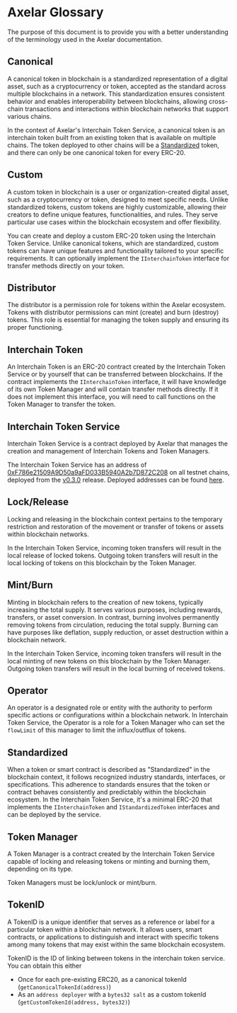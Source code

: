 # Axelar Glossary

The purpose of this document is to provide you with a better understanding of the terminology used in the Axelar documentation. 

## Canonical

A canonical token in blockchain is a standardized representation of a digital asset, such as a cryptocurrency or token, accepted as the standard across multiple blockchains in a network. This standardization ensures consistent behavior and enables interoperability between blockchains, allowing cross-chain transactions and interactions within blockchain networks that support various chains. 

In the context of Axelar's Interchain Token Service, a canonical token is an interchain token built from an existing token that is available on multiple chains. The token deployed to other chains will be a [Standardized](#standardized) token, and there can only be one canonical token for every ERC-20.

## Custom
A custom token in blockchain is a user or organization-created digital asset, such as a cryptocurrency or token, designed to meet specific needs. Unlike standardized tokens, custom tokens are highly customizable, allowing their creators to define unique features, functionalities, and rules. They serve particular use cases within the blockchain ecosystem and offer flexibility.

You can create and deploy a custom ERC-20 token using the Interchain Token Service. Unlike canonical tokens, which are standardized, custom tokens can have unique features and functionality tailored to your specific requirements. It can optionally implement the `IInterchainToken` interface for transfer methods directly on your token.

## Distributor
The distributor is a permission role for tokens within the Axelar ecosystem. Tokens with distributor permissions can mint (create) and burn (destroy) tokens. This role is essential for managing the token supply and ensuring its proper functioning.

## Interchain Token
An Interchain Token is an ERC-20 contract created by the Interchain Token Service or by yourself that can be transferred between blockchains. If the contract implements the `IInterchainToken` interface, it will have knowledge of its own Token Manager and will contain transfer methods directly. If it does not implement this interface, you will need to call functions on the Token Manager to transfer the token.

## Interchain Token Service
Interchain Token Service is a contract deployed by Axelar that manages the creation and management of Interchain Tokens and Token Managers.

The Interchain Token Service has an address of [0xF786e21509A9D50a9aFD033B5940A2b7D872C208](https://goerli.etherscan.io/address/0xF786e21509A9D50a9aFD033B5940A2b7D872C208) on all testnet chains,
deployed from the [v0.3.0](https://github.com/axelarnetwork/interchain-token-service/releases/tag/v0.3.0) release. Deployed addresses can be found [here](https://github.com/axelarnetwork/axelar-contract-deployments/blob/main/info/testnet.json).

## Lock/Release

Locking and releasing in the blockchain context pertains to the temporary restriction and restoration of the movement or transfer of tokens or assets within blockchain networks. 

In the Interchain Token Service, incoming token transfers will result in the local release of locked tokens. Outgoing token transfers will result in the local locking of tokens on this blockchain by the Token Manager.

## Mint/Burn

Minting in blockchain refers to the creation of new tokens, typically increasing the total supply. It serves various purposes, including rewards, transfers, or asset conversion. In contrast, burning involves permanently removing tokens from circulation, reducing the total supply. Burning can have purposes like deflation, supply reduction, or asset destruction within a blockchain network.

In the Interchain Token Service, incoming token transfers will result in the local minting of new tokens on this blockchain by the Token Manager. Outgoing token transfers will result in the local burning of received tokens.

## Operator
An operator is a designated role or entity with the authority to perform specific actions or configurations within a blockchain network.
In Interchain Token Service, the Operator is a role for a Token Manager who can set the `flowLimit` of this manager to limit the influx/outflux of tokens. 

## Standardized
When a token or smart contract is described as "Standardized" in the blockchain context, it follows recognized industry standards, interfaces, or specifications. This adherence to standards ensures that the token or contract behaves consistently and predictably within the blockchain ecosystem. 
In the Interchain Token Service, it's a minimal ERC-20 that implements the `IInterchainToken` and `IStandardizedToken` interfaces and can be deployed by the service. 

## Token Manager
A Token Manager is a contract created by the Interchain Token Service capable of locking and releasing tokens or minting and burning them, depending on its type.

Token Managers must be lock/unlock or mint/burn.

## TokenID

A TokenID is a unique identifier that serves as a reference or label for a particular token within a blockchain network. It allows users, smart contracts, or applications to distinguish and interact with specific tokens among many tokens that may exist within the same blockchain ecosystem.

TokenID is the ID of linking between tokens in the interchain token service. You can obtain this either
* Once for each pre-existing ERC20, as a canonical tokenId (`getCanonicalTokenId(address)`)
* As an `address deployer` with a `bytes32 salt` as a custom tokenId (`getCustomTokenId(address, bytes32)`)
